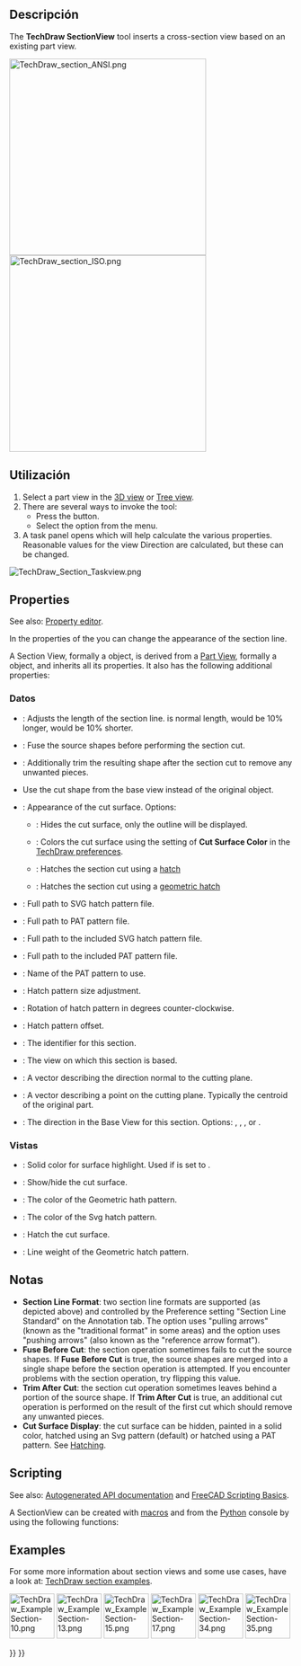 <languages/>

<div class="mw-translate-fuzzy">
{{Docnav/es
|[[TechDraw_ProjectionGroup/es|Insertar Grupo de Proyección]]
|[[TechDraw_DetailView/es|Insertar vista detallada]]
|[[TechDraw_Workbench/es|TechDraw]]
|IconL=TechDraw_ProjectionGroup.svg
|IconC=Workbench_TechDraw.svg
|IconR=TechDraw_DetailView.svg
}}
</div>

{{GuiCommand
|Name=TechDraw SectionView
|MenuLocation=TechDraw → TechDraw Views → Insert Section View
|Workbenches=[[TechDraw_Workbench|TechDraw]]
|SeeAlso=[[TechDraw_ComplexSection|TechDraw ComplexSection]], [[TechDraw_View|TechDraw View]]
}}

<span id="Description"></span>
==Descripción==

The '''TechDraw SectionView''' tool inserts a cross-section view based on an existing part view.

[[Image:TechDraw_section_ANSI.png|350px]]<br>
[[Image:TechDraw_section_ISO.png|350px]]
{{Caption|Sectioning an already placed view, which shows the internal holes and a hatched cut surface.<br>
The top image shows the ANSI arrow format.<br>
The bottom image shows the ISO arrow format.
}}

<span id="Usage"></span>
==Utilización==

# Select a part view in the [[3D_view|3D view]] or [[Tree_view|Tree view]].
# There are several ways to invoke the tool:
#* Press the {{Button|[[Image:TechDraw_SectionView.svg|16px]] [[TechDraw_SectionView|Insert Section View]]}} button.
#* Select the {{MenuCommand|TechDraw → TechDraw Views → [[Image:TechDraw_SectionView.svg|16px]] Insert Section View}} option from the menu.
# A task panel opens which will help calculate the various properties. Reasonable values for the view Direction are calculated, but these can be changed.

[[Image:TechDraw_Section_Taskview.png]]
{{Caption|Taskview to define the sectional cut of a view}}

== Properties ==

See also: [[Property_editor|Property editor]].

In the properties of the {{PropertyData|Base View}} you can change the appearance of the section line.

A Section View, formally a {{Incode|TechDraw::DrawViewSection}} object, is derived from a [[TechDraw_View#Properties_Part_View|Part View]], formally a {{Incode|TechDraw::DrawViewPart}} object, and inherits all its properties. It also has the following additional properties:

<span id="Data"></span>
=== Datos ===

{{TitleProperty|Appearance}}

* {{PropertyData|Section Line Stretch|FloatConstraint}}: Adjusts the length of the section line. {{Value|1.0}} is normal length,  {{Value|1.1}} would be 10% longer,  {{Value|0.9}} would be 10% shorter. {{Version|1.0}}

{{TitleProperty|Cut Operation}}

* {{PropertyData|Fuse Before Cut|Bool}}: Fuse the source shapes before performing the section cut.
* {{PropertyData|Trim After Cut|Bool}}: Additionally trim the resulting shape after the section cut to remove any unwanted pieces. {{Version|0.21}}
* {{PropertyData|Use Previous Cut|Bool}} Use the cut shape from the base view instead of the original object. {{Version|1.0}}

{{TitleProperty|Cut Surface Format}}

* {{PropertyData|Cut Surface Display|Enumeration}}: Appearance of the cut surface. Options:
** {{Value|Hide}}: Hides the cut surface, only the outline will be displayed.
** {{Value|Color}}: Colors the cut surface using the setting of '''Cut Surface Color''' in the [[TechDraw_Preferences|TechDraw preferences]].
** {{Value|SvgHatch}}: Hatches the section cut using a [[TechDraw_Hatch|hatch]] 
** {{Value|PatHatch}}: Hatches the section cut using a [[TechDraw_GeometricHatch|geometric hatch]]
* {{PropertyData|File Hatch Pattern|File}}: Full path to SVG hatch pattern file.
* {{PropertyData|File Geom Pattern|File}}: Full path to PAT pattern file.
* {{PropertyData|Svg Included|FileIncluded}}: Full path to the included SVG hatch pattern file.
* {{PropertyData|Pat Included|FileIncluded}}: Full path to the included PAT pattern file.
* {{PropertyData|Name Geom Pattern|String}}: Name of the PAT pattern to use.
* {{PropertyData|Hatch Scale|Float}}: Hatch pattern size adjustment.
* {{PropertyData|Hatch Rotation|Float}}: Rotation of hatch pattern in degrees counter-clockwise. {{Version|0.21}}
* {{PropertyData|Hatch Offset|Vector|Hidden}}: Hatch pattern offset. {{Version|0.21}}

{{TitleProperty|Section}}

* {{PropertyData|Section Symbol|String}}: The identifier for this section.
* {{PropertyData|Base View|Link}}: The view on which this section is based.
* {{PropertyData|Section Normal|Vector}}: A vector describing the direction normal to the cutting plane.
* {{PropertyData|Section Origin|Vector}}: A vector describing a point on the cutting plane. Typically the centroid of the original part.
* {{PropertyData|Section Direction|Enumeration}}: The direction in the Base View for this section. Options: {{Value|Aligned}}, {{Value|Right}}, {{Value|Left}}, {{Value|Up}} or {{Value|Down}}.

<span id="View"></span>
=== Vistas ===

{{TitleProperty|Cut Surface}}

* {{PropertyView|Cut Surface Color|Color}}: Solid color for surface highlight. Used if {{PropertyData|Cut Surface Display}} is set to {{Value|Color}}.
* {{PropertyView|Show Cut Surface|Bool|Hidden}}: Show/hide the cut surface.

{{TitleProperty|Surface Hatch}}

* {{PropertyView|Geom Hatch Color|Color}}: The color of the Geometric hath pattern.
* {{PropertyView|Hatch Color|Color}}: The color of the Svg hatch pattern.
* {{PropertyView|Hatch Cut Surface|Bool|Hidden}}: Hatch the cut surface.
* {{PropertyView|Weight Pattern|Float}}: Line weight of the Geometric hatch pattern.

<span id="Notes"></span>
== Notas ==

* '''Section Line Format''': two section line formats are supported (as depicted above) and controlled by the Preference setting "Section Line Standard" on the Annotation tab. The {{Value|ANSI}} option uses "pulling arrows" (known as the "traditional format" in some areas) and the {{Value|ISO}} option uses "pushing arrows" (also known as the "reference arrow format").
* '''Fuse Before Cut''': the section operation sometimes fails to cut the source shapes. If '''Fuse Before Cut''' is true, the source shapes are merged into a single shape before the section operation is attempted. If you encounter problems with the section operation, try flipping this value.
* '''Trim After Cut''': the section cut operation sometimes leaves behind a portion of the source shape. If '''Trim After Cut''' is true, an additional cut operation is performed on the result of the first cut which should remove any unwanted pieces.
* '''Cut Surface Display''': the cut surface can be hidden, painted in a solid color, hatched using an Svg pattern (default) or hatched using a PAT pattern. See [[TechDraw_Hatching|Hatching]].

==Scripting==

See also: [https://freecad.github.io/SourceDoc/ Autogenerated API documentation] and [[FreeCAD_Scripting_Basics|FreeCAD Scripting Basics]].

A SectionView can be created with [[Macros|macros]] and from the [[Python|Python]] console by using the following functions:

{{Code|code=
doc = FreeCAD.ActiveDocument
box = doc.Box
page = doc.Page

view = doc.addObject("TechDraw::DrawViewPart", "View")
page.addView(view)
view.Source = box
view.Direction = (0, 0, 1)

section = doc.addObject("TechDraw::DrawViewSection", "Section")
page.addView(section)
section.Source = box
section.BaseView = view
section.Direction = (0, 1, 0)
section.SectionNormal = (-1, 0, 0)

doc.recompute()
}}

==Examples==

For some more information about section views and some use cases, have a look at: [[TechDraw_Section_Examples|TechDraw section examples]].

[[Image:TechDraw_ExampleSection-10.png|80px|link=]]
[[Image:TechDraw_ExampleSection-13.png|80px|link=]]
[[Image:TechDraw_ExampleSection-15.png|80px|link=]]
[[Image:TechDraw_ExampleSection-17.png|80px|link=]]
[[Image:TechDraw_ExampleSection-34.png|80px|link=]]
[[Image:TechDraw_ExampleSection-35.png|80px|link=]]
 


<div class="mw-translate-fuzzy">
{{Docnav/es
|[[TechDraw_ProjectionGroup/es|Insertar Grupo de Proyección]]
|[[TechDraw_DetailView/es|Insertar vista detallada]]
|[[TechDraw_Workbench/es|TechDraw]]
|IconL=TechDraw_ProjectionGroup.svg
|IconC=Workbench_TechDraw.svg
|IconR=TechDraw_DetailView.svg
}}
</div>

{{TechDraw_Tools_navi{{#translation:}}}}
{{Userdocnavi{{#translation:}}}}